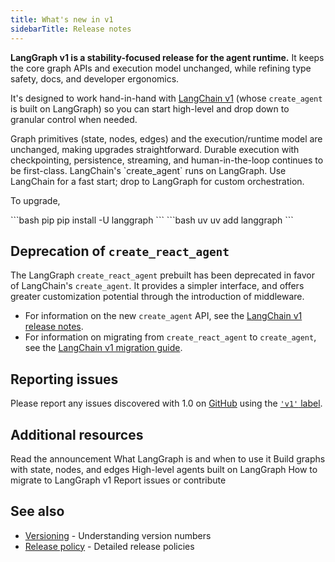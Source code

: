 ```yaml
---
title: What's new in v1
sidebarTitle: Release notes
---
```



<AlphaCalloutPy />

**LangGraph v1 is a stability-focused release for the agent runtime.** It keeps the core graph APIs and execution model unchanged, while refining type safety, docs, and developer ergonomics.

It's designed to work hand-in-hand with [LangChain v1](/oss/releases/langchain-v1) (whose `create_agent` is built on LangGraph) so you can start high-level and drop down to granular control when needed.

<CardGroup cols={1}>
    <Card title="Stable core APIs" icon="diagram-project">
        Graph primitives (state, nodes, edges) and the execution/runtime model are unchanged, making upgrades straightforward.
    </Card>
    <Card title="Reliability, by default" icon="database">
        Durable execution with checkpointing, persistence, streaming, and human-in-the-loop continues to be first-class.
    </Card>
    <Card title="Seamless with LangChain v1" icon="link">
        LangChain's `create_agent` runs on LangGraph. Use LangChain for a fast start; drop to LangGraph for custom orchestration.
    </Card>
</CardGroup>

To upgrade,

<CodeGroup>
```bash pip
pip install -U langgraph
```
```bash uv
uv add langgraph
```
</CodeGroup>

## Deprecation of `create_react_agent`

The LangGraph `create_react_agent` prebuilt has been deprecated in favor of LangChain's `create_agent`. It provides a simpler interface, and offers greater customization potential through the introduction of middleware.

* For information on the new `create_agent` API, see the [LangChain v1 release notes](/oss/releases/langchain-v1#create-agent).
* For information on migrating from `create_react_agent` to `create_agent`, see the [LangChain v1 migration guide](/oss/migrate/langchain-v1#create-agent).

## Reporting issues

Please report any issues discovered with 1.0 on [GitHub](https://github.com/langchain-ai/langgraph/issues) using the [`'v1'` label](https://github.com/langchain-ai/langgraph/issues?q=state%3Aopen%20label%3Av1).

## Additional resources

<CardGroup cols={3}>
    <Card title="LangGraph 1.0" icon="rocket" href="https://blog.langchain.com/langchain-langchain-1-0-alpha-releases/">
        Read the announcement
    </Card>
    <Card title="Overview" icon="book" href="/oss/langgraph/overview" arrow>
        What LangGraph is and when to use it
    </Card>
    <Card title="Graph API" icon="diagram-project" href="/oss/langgraph/graph-api" arrow>
        Build graphs with state, nodes, and edges
    </Card>
    <Card title="LangChain Agents" icon="robot" href="/oss/langchain/agents" arrow>
        High-level agents built on LangGraph
    </Card>
    <Card title="Migration guide" icon="arrow-right-arrow-left" href="/oss/migrate/langgraph-v1" arrow>
        How to migrate to LangGraph v1
    </Card>
    <Card title="GitHub" icon="github" href="https://github.com/langchain-ai/langgraph">
        Report issues or contribute
    </Card>
</CardGroup>

## See also

- [Versioning](/oss/versioning) - Understanding version numbers
- [Release policy](/oss/release-policy) - Detailed release policies


